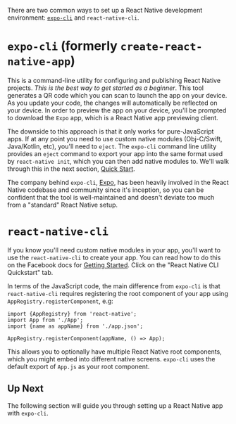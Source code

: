 There are two common ways to set up a React Native development environment: [`expo-cli`](https://docs.expo.io/versions/latest/workflow/expo-cli/) and `react-native-cli`.

# `expo-cli` (formerly `create-react-native-app`)

This is a command-line utility for configuring and publishing React Native projects. _This is the best way to get started as a beginner_. This tool generates a QR code which you can scan to launch the app on your device. As you update your code, the changes will automatically be reflected on your device. In order to preview the app on your device, you'll be prompted to download the `Expo` app, which is a React Native app previewing client.

The downside to this approach is that it only works for pure-JavaScript apps. If at any point you need to use custom native modules (Obj-C/Swift, Java/Kotlin, etc), you'll need to `eject`. The `expo-cli` command line utility provides an `eject` command to export your app into the same format used by `react-native init`, which you can then add native modules to.
We'll walk through this in the next section, [Quick Start](/quick_start).

The company behind `expo-cli`, [Expo](https://expo.io/), has been heavily involved in the React Native codebase and community since it's inception, so you can be confident that the tool is well-maintained and doesn't deviate too much from a "standard" React Native setup.

# `react-native-cli`

If you know you'll need custom native modules in your app, you'll want to use the `react-native-cli` to create your app. You can read how to do this on the Facebook docs for [Getting Started](https://facebook.github.io/react-native/docs/getting-started.html). Click on the "React Native CLI Quickstart" tab.

In terms of the JavaScript code, the main difference from `expo-cli` is that `react-native-cli` requires registering the root component of your app using `AppRegistry.registerComponent`, e.g:

```
import {AppRegistry} from 'react-native';
import App from './App';
import {name as appName} from './app.json';

AppRegistry.registerComponent(appName, () => App);
```

This allows you to optionally have multiple React Native root components, which you might embed into different native screens. `expo-cli` uses the default export of `App.js` as your root component.

## Up Next

The following section will guide you through setting up a React Native app with `expo-cli`.
